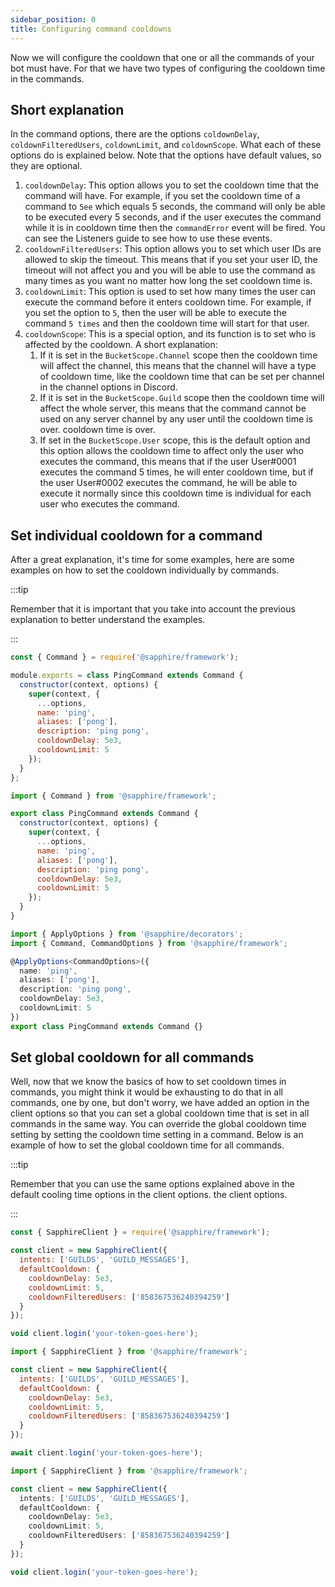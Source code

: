 ```yaml
---
sidebar_position: 0
title: Configuring command cooldowns
---
```



Now we will configure the cooldown that one or all the commands of your bot must have. For that we have two types of
configuring the cooldown time in the commands.

## Short explanation

In the command options, there are the options `coldownDelay`, `coldownFilteredUsers`, `coldownLimit`, and
`coldownScope`. What each of these options do is explained below. Note that the options have default values, so they are
optional.

1. `cooldownDelay`: This option allows you to set the cooldown time that the command will have. For example, if you set
   the cooldown time of a command to `5ee` which equals 5 seconds, the command will only be able to be executed every 5
   seconds, and if the user executes the command while it is in cooldown time then the `commandError` event will be
   fired. You can see the Listeners guide to see how to use these events.
2. `cooldownFilteredUsers`: This option allows you to set which user IDs are allowed to skip the timeout. This means
   that if you set your user ID, the timeout will not affect you and you will be able to use the command as many times
   as you want no matter how long the set cooldown time is.
3. `cooldownLimit`: This option is used to set how many times the user can execute the command before it enters cooldown
   time. For example, if you set the option to `5`, then the user will be able to execute the command `5 times` and then
   the cooldown time will start for that user.
4. `cooldownScope`: This is a special option, and its function is to set who is affected by the cooldown. A short
   explanation:
   1. If it is set in the `BucketScope.Channel` scope then the cooldown time will affect the channel, this means that
      the channel will have a type of cooldown time, like the cooldown time that can be set per channel in the channel
      options in Discord.
   2. If it is set in the `BucketScope.Guild` scope then the cooldown time will affect the whole server, this means that
      the command cannot be used on any server channel by any user until the cooldown time is over. cooldown time is
      over.
   3. If set in the `BucketScope.User` scope, this is the default option and this option allows the cooldown time to
      affect only the user who executes the command, this means that if the user User#0001 executes the command 5 times,
      he will enter cooldown time, but if the user User#0002 executes the command, he will be able to execute it
      normally since this cooldown time is individual for each user who executes the command.

## Set individual cooldown for a command

After a great explanation, it's time for some examples, here are some examples on how to set the cooldown individually
by commands.

:::tip

Remember that it is important that you take into account the previous explanation to better understand the examples.

:::

<Tabs groupId="language-choice">
<TabItem value="javascript" label="JavaScript" default>

```javascript {4-11}
const { Command } = require('@sapphire/framework');

module.exports = class PingCommand extends Command {
  constructor(context, options) {
    super(context, {
      ...options,
      name: 'ping',
      aliases: ['pong'],
      description: 'ping pong',
      cooldownDelay: 5e3,
      cooldownLimit: 5
    });
  }
};
```

</TabItem>
<TabItem value="ESM" label="ESM">

```javascript {4-11}
import { Command } from '@sapphire/framework';

export class PingCommand extends Command {
  constructor(context, options) {
    super(context, {
      ...options,
      name: 'ping',
      aliases: ['pong'],
      description: 'ping pong',
      cooldownDelay: 5e3,
      cooldownLimit: 5
    });
  }
}
```

</TabItem>
<TabItem value="typescript" label="TypeScript">

```typescript {4-9}
import { ApplyOptions } from '@sapphire/decorators';
import { Command, CommandOptions } from '@sapphire/framework';

@ApplyOptions<CommandOptions>({
  name: 'ping',
  aliases: ['pong'],
  description: 'ping pong',
  cooldownDelay: 5e3,
  cooldownLimit: 5
})
export class PingCommand extends Command {}
```

</TabItem>
</Tabs>

## Set global cooldown for all commands

Well, now that we know the basics of how to set cooldown times in commands, you might think it would be exhausting to do
that in all commands, one by one, but don't worry, we have added an option in the client options so that you can set a
global cooldown time that is set in all commands in the same way. You can override the global cooldown time setting by
setting the cooldown time setting in a command. Below is an example of how to set the global cooldown time for all
commands.

:::tip

Remember that you can use the same options explained above in the default cooling time options in the client options.
the client options.

:::

<Tabs groupId="language-choice">
<TabItem value="javascript" label="JavaScript" default>

```javascript
const { SapphireClient } = require('@sapphire/framework');

const client = new SapphireClient({
  intents: ['GUILDS', 'GUILD_MESSAGES'],
  defaultCooldown: {
    cooldownDelay: 5e3,
    cooldownLimit: 5,
    cooldownFilteredUsers: ['858367536240394259']
  }
});

void client.login('your-token-goes-here');
```

</TabItem>
<TabItem value="ESM" label="ESM">

```javascript
import { SapphireClient } from '@sapphire/framework';

const client = new SapphireClient({
  intents: ['GUILDS', 'GUILD_MESSAGES'],
  defaultCooldown: {
    cooldownDelay: 5e3,
    cooldownLimit: 5,
    cooldownFilteredUsers: ['858367536240394259']
  }
});

await client.login('your-token-goes-here');
```

</TabItem>
<TabItem value="typescript" label="TypeScript">

```typescript
import { SapphireClient } from '@sapphire/framework';

const client = new SapphireClient({
  intents: ['GUILDS', 'GUILD_MESSAGES'],
  defaultCooldown: {
    cooldownDelay: 5e3,
    cooldownLimit: 5,
    cooldownFilteredUsers: ['858367536240394259']
  }
});

void client.login('your-token-goes-here');
```

</TabItem>
</Tabs>
